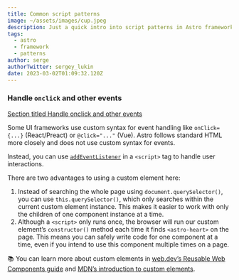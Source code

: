 ```yaml
---
title: Common script patterns
image: ~/assets/images/cup.jpeg
description: Just a quick intro into script patterns in Astro framework
tags:
  - astro
  - framework
  - patterns
author: serge
authorTwitter: sergey_lukin
date: 2023-03-02T01:09:32.120Z
---
```


### Handle `onclick` and other events

[Section titled Handle onclick and other events](https://docs.astro.build/en/guides/client-side-scripts/#handle-onclick-and-other-events)

Some UI frameworks use custom syntax for event handling like `onClick={...}` (React/Preact) or `@click="..."` (Vue). Astro follows standard HTML more closely and does not use custom syntax for events.

Instead, you can use [`addEventListener`](https://developer.mozilla.org/en-US/docs/Web/API/EventTarget/addEventListener) in a `<script>` tag to handle user interactions.

There are two advantages to using a custom element here:

1. Instead of searching the whole page using `document.querySelector()`, you can use `this.querySelector()`, which only searches within the current custom element instance. This makes it easier to work with only the children of one component instance at a time.
2. Although a `<script>` only runs once, the browser will run our custom element’s `constructor()` method each time it finds `<astro-heart>` on the page. This means you can safely write code for one component at a time, even if you intend to use this component multiple times on a page.

📚 You can learn more about custom elements in [web.dev’s Reusable Web Components guide](https://web.dev/custom-elements-v1/) and [MDN’s introduction to custom elements](https://developer.mozilla.org/en-US/docs/Web/Web_Components/Using_custom_elements).
